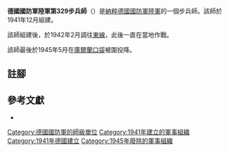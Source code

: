 {{infobox military unit
|unit_name = 德國國防軍陸軍第329步兵師
|image = 329th Infanterie Division Logo.svg
|image_size = 100
|dates = 1941年12月至1945年5月
|country = {{flag|Nazi Germany}}
|branch = [[納粹德國陸軍|陸軍]]
|type = [[步兵|步兵]]
|role =
|size = [[师_(军队)|師]]
|command_structure =
|garrison =
|garrison_label =
|nickname =
|motto =
|colors =
|colors_label =
|march =
|mascot =
|battles =
}}

'''德國國防軍陸軍第329步兵師'''（{{lang-de|'''329. Infanterie-Division'''}}）是[[納粹德國|納粹德國]][[德國國防軍|國防軍]][[納粹德國陸軍|陸軍]]的一個步兵師。該師於1941年12月組建{{cfn|Mitcham|y=2007}}。

該師組建後，於1942年2月調往[[苏德战争|東線]]，此後一直在當地作戰。

該師最後於1945年5月在[[库尔兰包围战|庫爾蘭口袋]]被圍投降。

== 註腳 ==
{{reflist}}

== 參考文獻 ==
* {{Cite book|last=Mitcham|first=Samuel W.|title=German Order of Battle. Volume Two: 291st-999th Infantry Divisions, Named Infantry Divisions, and Special Divisions in WWII|publisher=Stackpole Books|year=2007|isbn=9780811734165|location=|author-link=Samuel W. Mitcham|ref={{sfnRef|Mitcham|y=2007}}}}

{{mil-stub}}
{{德國國防軍陸軍的步兵師}}
[[Category:德國國防軍的師級單位|Category:德國國防軍的師級單位]]
[[Category:1941年建立的軍事組織|Category:1941年建立的軍事組織]]
[[Category:1941年德國建立|Category:1941年德國建立]]
[[Category:1945年廢除的軍事組織|Category:1945年廢除的軍事組織]]